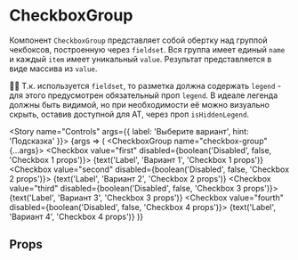 
<Meta title="Standart / CheckboxGroup" component={CheckboxGroup} decorators={[centeredDecorator]} />

# CheckboxGroup

Компонент `CheckboxGroup` представляет собой обертку над группой чекбоксов, построенную через `fieldset`. Вся группа имеет единый `name` и каждый `item` имеет уникальный `value`. Результат представляется в виде массива из `value`.

☝🏿 Т.к. используется `fieldset`, то разметка должна содержать `legend` - для этого предусмотрен обязательный проп `legend`. В идеале легенда должны быть видимой, но при необходимости её можно визуально скрыть, оставив доступной для AT, через проп `isHiddenLegend`.

<Story name="Controls" args={{ label: 'Выберите вариант', hint: 'Подсказка' }}>
    {args => (
        <CheckboxGroup name="checkbox-group" {...args}>
            <Checkbox value="first" disabled={boolean('Disabled', false, 'Checkbox 1 props')}>
                {text('Label', 'Вариант 1', 'Checkbox 1 props')}
            </Checkbox>
            <Checkbox value="second" disabled={boolean('Disabled', false, 'Checkbox 2 props')}>
                {text('Label', 'Вариант 2', 'Checkbox 2 props')}
            </Checkbox>
            <Checkbox value="third" disabled={boolean('Disabled', false, 'Checkbox 3 props')}>
                {text('Label', 'Вариант 3', 'Checkbox 3 props')}
            </Checkbox>
            <Checkbox value="fourth" disabled={boolean('Disabled', false, 'Checkbox 4 props')}>
                {text('Label', 'Вариант 4', 'Checkbox 4 props')}
            </Checkbox>
        </CheckboxGroup>
    )}
</Story>

## Props

<ArgsTable of={CheckboxGroup} story="Controls" />
